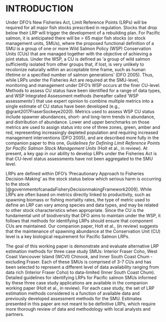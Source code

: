 # INTRODUCTION

Under DFO's New Fisheries Act, Limit Reference Points (LRPs) will be required for all major fish stocks prescribed in regulation. Stocks that drop below their LRP will trigger the development of a rebuilding plan. For Pacific salmon, it is anticipated there will be > 65 major fish stocks (or stock management units, SMUs), where the proposed functional definition of a SMU is a group of one or more Wild Salmon Policy (WSP) Conservation Units (CUs) that are managed together with the objective of achieving a joint status. Under the WSP, a CU is defined as ‘a group of wild salmon sufficiently isolated from other groups that, if lost, is very unlikely to recolonize naturally within an acceptable time frame, such as human lifetime or a specified number of salmon generations’ (DFO 2005)<!--CH add ref link-->. Thus, while LRPs under the Fisheries Act are required at the SMU-level, monitoring and management under DFO's WSP occurs at the finer CU-level. Methods to assess CU status have been identified for a range of data types, and WSP Integrated Assessment methods (hereafter called 'WSP assessments') that use expert opinion to combine multiple metrics into a single estimate of CU status have been developed (e.g., @grant2017FraserSockeye2020). Metrics used to assess WSP CU status include spawner abundances, short- and long-term trends in abundance, and distribution of abundance. Lower and upper benchmarks on those metrics are used to assign status into one of three zones, green, amber and red, representing increasingly depleted population and requiring increased management interventions (DFO 2005), and are described more fully in the companion paper to this one,  *Guidelines for Defining Limit Reference Points for Pacific Salmon Stock Management Units* (Holt et al., in review).  At present, a key gap in our ability to develop LRPs under the Fisheries Act is that CU-level status assessments have not been aggregated to the SMU level.

<!--
CW:  suggestion would be to use: integrated WSP assessment (expert driven approach), 
and integrated assessment models (second meaning)
KH: To Do: work to make sure this terminology is consistently applied through the rest of the paper
Decision: WSP Integrated Assessment; only use integrated the first time; after that, shorten to [WSP assessment]
KH: Oct 29, 2020: Applied to chapters 1 and 2
-->

LRPs are defined within DFO's 'Precautionary Approach to Fisheries Decision-Making' as the stock status below which serious harm is occurring to the stock [@governmentofcanadaFisheryDecisionmakingFramework2009]. While LRPs are often based on metrics directly linked to productivity, such as spawning biomass or fishing mortality rates, the type of metric used to define an LRP can vary among species and data types, and may be related to other stock characteristics when appropriate. Since the CU is the fundamental unit of biodiversity that DFO aims to maintain under the WSP, it follows that methods for identifying LRPs should ensure that component CUs are maintained. Our companion paper, Holt et al., (in review) suggests that the maintenance of spawning abundance at the Conservation Unit (CU) level is a key biological requirement for Pacific Salmon LRPs.

The goal of this working paper is demonstrate and evaluate alternative LRP estimation methods for three case study SMUs: Interior Fraser Coho, West Coast Vancouver Island (WCVI) Chinook, and Inner South Coast Chum - excluding Fraser. Each of these SMUs is comprised of 3-7 CUs and has been selected to represent a different level of data availability ranging from data rich (Interior Fraser Coho) to data-limited (Inner South Coast Chum). Detailed guidelines for identifying LRPs for Pacific salmon SMUs informed by these three case study applications are available in the companion working paper (Holt et al., in review). For each case study, the set of LRP estimation methods considered is a function of available data and previously developed assessment methods for the SMU. Estimates presented in this paper are not meant to be definitive LRPs, which require more thorough review of data and methodology with local analysts and partners.  
